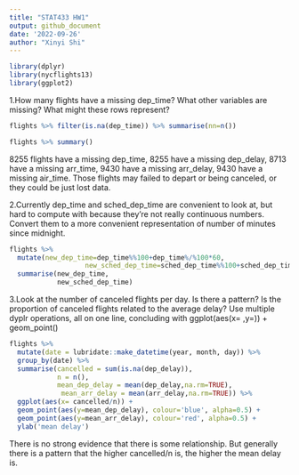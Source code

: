 ```yaml
---
title: "STAT433 HW1"
output: github_document
date: '2022-09-26'
author: "Xinyi Shi"
---
```


```r
library(dplyr)
library(nycflights13)
library(ggplot2)
```

1.How many flights have a missing dep_time? What other variables are missing? What might these rows represent?
```r
flights %>% filter(is.na(dep_time)) %>% summarise(nn=n())

flights %>% summary()
```
8255 flights have a missing dep_time, 8255 have a missing dep_delay, 8713 have a missing arr_time, 9430 have a missing arr_delay, 9430 have a missing air_time.
Those flights may failed to depart or being canceled, or they could be just lost data.


2.Currently dep_time and sched_dep_time are convenient to look at, but hard to compute with because they’re not really continuous numbers. Convert them to a more convenient representation of number of minutes since midnight.
```r
flights %>% 
  mutate(new_dep_time=dep_time%%100+dep_time%/%100*60,
                   new_sched_dep_time=sched_dep_time%%100+sched_dep_time%/%100*60) %>% 
  summarise(new_dep_time,
            new_sched_dep_time)
```

3.Look at the number of canceled flights per day. Is there a pattern? Is the proportion of canceled flights related to the average delay? Use multiple dyplr operations, all on one line, concluding with ggplot(aes(x= ,y=)) + geom_point()
```r
flights %>%
  mutate(date = lubridate::make_datetime(year, month, day)) %>%
  group_by(date) %>%
  summarise(cancelled = sum(is.na(dep_delay)), 
            n = n(),
            mean_dep_delay = mean(dep_delay,na.rm=TRUE),
             mean_arr_delay = mean(arr_delay,na.rm=TRUE)) %>%
  ggplot(aes(x= cancelled/n)) + 
  geom_point(aes(y=mean_dep_delay), colour='blue', alpha=0.5) + 
  geom_point(aes(y=mean_arr_delay), colour='red', alpha=0.5) +
  ylab('mean delay')
```

There is no strong evidence that there is some relationship. But generally there is a pattern that the higher cancelled/n is, the higher the mean delay is.
